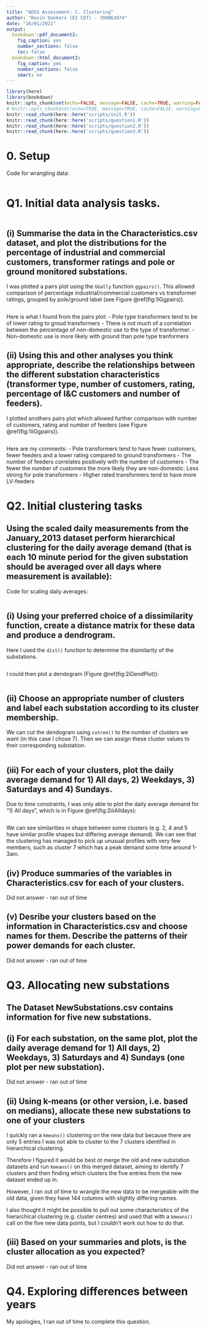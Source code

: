 ```yaml
---
title: "ADSS Assessment: C. Clustering"
author: "Kevin Donkers (EI CDT) - 700063874"
date: "16/01/2021"
output:
  bookdown::pdf_document2:
    fig_caption: yes
    number_sections: false
    toc: false
  bookdown::html_document2:
    fig_caption: yes
    number_sections: false
    smart: no
---
```

```r
library(here)
library(bookdown)
knitr::opts_chunk$set(echo=FALSE, message=FALSE, cache=TRUE, warning=FALSE, include=FALSE)
# knitr::opts_chunk$set(echo=TRUE, message=TRUE, cache=FALSE, warning=FALSE, include=TRUE)
knitr::read_chunk(here::here('scripts/init.R'))
knitr::read_chunk(here::here('scripts/question1.R'))
knitr::read_chunk(here::here('scripts/question2.R'))
knitr::read_chunk(here::here('scripts/question3.R'))
```

<!-- Fig link: \@ref(fig:TagNoSpecialChars) -->
# 0. Setup

Code for wrangling data:

```r
```

# Q1. Initial data analysis tasks.

```r
```

## (i) Summarise the data in the Characteristics.csv dataset, and plot the distributions for the percentage of industrial and commercial customers, transformer ratings and pole or ground monitored substations.

I was plotted a pairs plot using the `GGally` function `ggpairs()`. This allowed comparison of percentage industrial/commercial customers vs transformer ratings, grouped by pole/ground label (see Figure \@ref(fig:1iGgpairs)).

```r
```

Here is what I found from the pairs plot:
- Pole type transformers tend to be of lower rating to groud transformers
- There is not much of a correlation between the percentage of non-domestic use to the type of transformer.
- Non-domestic use is more likely with ground than pole type tranformers



## (ii) Using this and other analyses you think appropriate, describe the relationships between the different substation characteristics (transformer type, number of customers, rating, percentage of I&C customers and number of feeders).

I plotted anothers pairs plot which allowed further comparison with number of customers, rating and number of feeders (see Figure \@ref(fig:1iiGgpairs)).

```r
```

Here are my comments:
- Pole transformers tend to have fewer customers, fewer feeders and a lower rating compared to ground transformers
- The number of feeders correlates positively with the number of customers
- The fewer the number of customers the more likely they are non-domestic. Less strong for pole transformers
- Higher rated transformers tend to have more LV-feeders


\pagebreak
# Q2. Initial clustering tasks
## Using the scaled daily measurements from the January_2013 dataset perform hierarchical clustering for the daily average demand (that is each 10 minute period for the given substation should be averaged over all days where measurement is available):

Code for scaling daily averages:
```r
```

## (i) Using your preferred choice of a dissimilarity function, create a distance matrix for these data and produce a dendrogram.

Here I used the `dist()` function to determine the disimilarity of the substations.

```r
```

I could then plot a dendogram (Figure \@ref(fig:2iDendPlot)):

```r
```


## (ii) Choose an appropriate number of clusters and label each substation according to its cluster membership.

We can cut the dendogram using `cutree()` to the number of clusters we want (in this case I chose 7). Then we can assign these cluster values to their corresponding substation.

```r
```

## (iii) For each of your clusters, plot the daily average demand for 1) All days, 2) Weekdays, 3) Saturdays and 4) Sundays.

Due to time constraints, I was only able to plot the daily average demand for "1) All days", which is in Figure \@ref(fig:2iiiAlldays):

```r
```

We can see similarities in shape between some clusters (e.g. 2, 4 and 5 have similar profile shapes but differing average demand). We can see that the clustering has managed to pick up unusual profiles with very few members, such as cluster 7 which has a peak demand some time around 1-3am. 


## (iv) Produce summaries of the variables in Characteristics.csv for each of your clusters.

Did not answer - ran out of time

## (v) Desribe your clusters based on the information in Characteristics.csv and choose names for them. Describe the patterns of their power demands for each cluster.

Did not answer - ran out of time




\pagebreak
# Q3. Allocating new substations
## The Dataset NewSubstations.csv contains information for five new substations.


## (i) For each substation, on the same plot, plot the daily average demand for 1) All days, 2) Weekdays, 3) Saturdays and 4) Sundays (one plot per new substation).

Did not answer - ran out of time

## (ii) Using k-means (or other version, i.e. based on medians), allocate these new substations to one of your clusters

I quickly ran a `kmeans()` clustering on the new data but because there are only 5 entries I was not able to cluster to the 7 clusters identified in hierarchical clustering.

Therefore I figured it would be best ot merge the old and new substation datasets and run `kmeans()` on this merged dataset, aiming to identify 7 clusters and then finding which clusters the five entries from the new dataset ended up in.

However, I ran out of time to wrangle the new data to be mergeable with the old data, given they have 144 columns with slightly differing names.

I also thought it might be possible to pull out some characteristics of the hierarchical clustering (e.g. cluster centres) and used that with a `kmeans()` call on the five new data points, but I couldn't work out how to do that.

## (iii) Based on your summaries and plots, is the cluster allocation as you expected?

Did not answer - ran out of time

\pagebreak
# Q4. Exploring differences between years

My apologies, I ran out of time to complete this question.